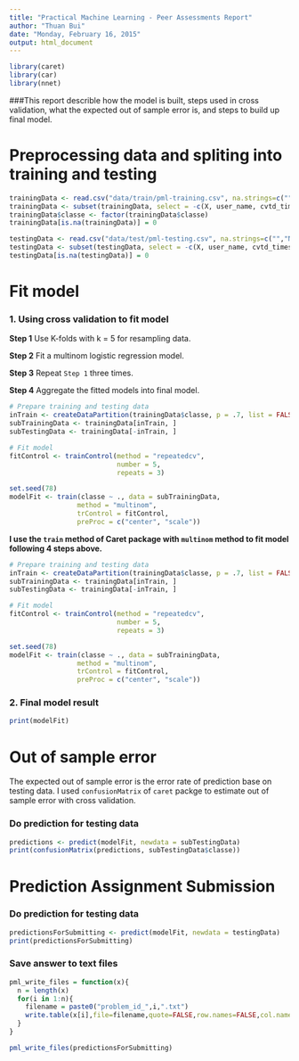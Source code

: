 ```yaml
---
title: "Practical Machine Learning - Peer Assessments Report"
author: "Thuan Bui"
date: "Monday, February 16, 2015"
output: html_document
---
```


```r
library(caret)
library(car)
library(nnet)
```

###This report describle how the model is built, steps used in cross validation, what the expected out of sample error is, and steps to build up final model.

# Preprocessing data and spliting into training and testing

```r
trainingData <- read.csv("data/train/pml-training.csv", na.strings=c("","NA", "#DIV/0!"))
trainingData <- subset(trainingData, select = -c(X, user_name, cvtd_timestamp))
trainingData$classe <- factor(trainingData$classe)
trainingData[is.na(trainingData)] = 0

testingData <- read.csv("data/test/pml-testing.csv", na.strings=c("","NA", "#DIV/0!"))
testingData <- subset(testingData, select = -c(X, user_name, cvtd_timestamp))
testingData[is.na(testingData)] = 0
```

# Fit model

### 1. Using cross validation to fit model

**Step 1** Use K-folds with k = 5 for resampling data.

**Step 2** Fit a multinom logistic regression model.

**Step 3** Repeat `Step 1` three times.

**Step 4** Aggregate the fitted models into final model.

```r
# Prepare training and testing data
inTrain <- createDataPartition(trainingData$classe, p = .7, list = FALSE)
subTrainingData <- trainingData[inTrain, ]
subTestingData <- trainingData[-inTrain, ]

# Fit model
fitControl <- trainControl(method = "repeatedcv",
                           number = 5,
                           repeats = 3)

set.seed(78)
modelFit <- train(classe ~ ., data = subTrainingData,
                 method = "multinom",
                 trControl = fitControl,
                 preProc = c("center", "scale"))
```

**I use the `train` method of Caret package with `multinom` method to fit model following 4 steps above.**

```r
# Prepare training and testing data
inTrain <- createDataPartition(trainingData$classe, p = .7, list = FALSE)
subTrainingData <- trainingData[inTrain, ]
subTestingData <- trainingData[-inTrain, ]

# Fit model
fitControl <- trainControl(method = "repeatedcv",
                           number = 5,
                           repeats = 3)

set.seed(78)
modelFit <- train(classe ~ ., data = subTrainingData,
                 method = "multinom",
                 trControl = fitControl,
                 preProc = c("center", "scale"))
```

### 2. Final model result

```r
print(modelFit)
```

# Out of sample error

The expected out of sample error is the error rate of prediction base on testing data. I used `confusionMatrix` of `caret` packge to estimate out of sample error with cross validation.

### Do prediction for testing data

```r
predictions <- predict(modelFit, newdata = subTestingData)
print(confusionMatrix(predictions, subTestingData$classe))
```

# Prediction Assignment Submission

### Do prediction for testing data

```r
predictionsForSubmitting <- predict(modelFit, newdata = testingData)
print(predictionsForSubmitting)
```

### Save answer to text files
```r
pml_write_files = function(x){
  n = length(x)
  for(i in 1:n){
    filename = paste0("problem_id_",i,".txt")
    write.table(x[i],file=filename,quote=FALSE,row.names=FALSE,col.names=FALSE)
  }
}

pml_write_files(predictionsForSubmitting)
```

